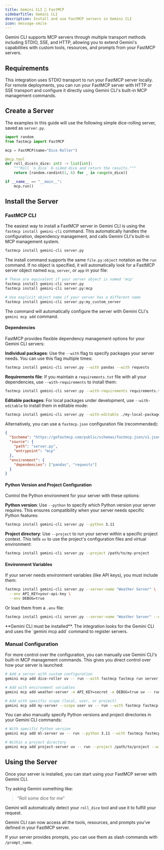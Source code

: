 ```yaml
---
title: Gemini CLI 🤝 FastMCP
sidebarTitle: Gemini CLI
description: Install and use FastMCP servers in Gemini CLI
icon: message-smile
---
```



<LocalFocusTip />

Gemini CLI supports MCP servers through multiple transport methods including STDIO, SSE, and HTTP, allowing you to extend Gemini's capabilities with custom tools, resources, and prompts from your FastMCP servers.

## Requirements

This integration uses STDIO transport to run your FastMCP server locally. For remote deployments, you can run your FastMCP server with HTTP or SSE transport and configure it directly using Gemini CLI's built-in MCP management commands.

## Create a Server

The examples in this guide will use the following simple dice-rolling server, saved as `server.py`.

```python server.py
import random
from fastmcp import FastMCP

mcp = FastMCP(name="Dice Roller")

@mcp.tool
def roll_dice(n_dice: int) -> list[int]:
    """Roll `n_dice` 6-sided dice and return the results."""
    return [random.randint(1, 6) for _ in range(n_dice)]

if __name__ == "__main__":
    mcp.run()
```

## Install the Server

### FastMCP CLI
<VersionBadge version="2.13.0" />

The easiest way to install a FastMCP server in Gemini CLI is using the `fastmcp install gemini-cli` command. This automatically handles the configuration, dependency management, and calls Gemini CLI's built-in MCP management system.

```bash
fastmcp install gemini-cli server.py
```

The install command supports the same `file.py:object` notation as the `run` command. If no object is specified, it will automatically look for a FastMCP server object named `mcp`, `server`, or `app` in your file:

```bash
# These are equivalent if your server object is named 'mcp'
fastmcp install gemini-cli server.py
fastmcp install gemini-cli server.py:mcp

# Use explicit object name if your server has a different name
fastmcp install gemini-cli server.py:my_custom_server
```

The command will automatically configure the server with Gemini CLI's `gemini mcp add` command.

#### Dependencies

FastMCP provides flexible dependency management options for your Gemini CLI servers:

**Individual packages**: Use the `--with` flag to specify packages your server needs. You can use this flag multiple times:

```bash
fastmcp install gemini-cli server.py --with pandas --with requests
```

**Requirements file**: If you maintain a `requirements.txt` file with all your dependencies, use `--with-requirements` to install them:

```bash
fastmcp install gemini-cli server.py --with-requirements requirements.txt
```

**Editable packages**: For local packages under development, use `--with-editable` to install them in editable mode:

```bash
fastmcp install gemini-cli server.py --with-editable ./my-local-package
```

Alternatively, you can use a `fastmcp.json` configuration file (recommended):

```json fastmcp.json
{
  "$schema": "https://gofastmcp.com/public/schemas/fastmcp.json/v1.json",
  "source": {
    "path": "server.py",
    "entrypoint": "mcp"
  },
  "environment": {
    "dependencies": ["pandas", "requests"]
  }
}
```


#### Python Version and Project Configuration

Control the Python environment for your server with these options:

**Python version**: Use `--python` to specify which Python version your server requires. This ensures compatibility when your server needs specific Python features:

```bash
fastmcp install gemini-cli server.py --python 3.11
```

**Project directory**: Use `--project` to run your server within a specific project context. This tells `uv` to use the project's configuration files and virtual environment:

```bash
fastmcp install gemini-cli server.py --project /path/to/my-project
```

#### Environment Variables

If your server needs environment variables (like API keys), you must include them:

```bash
fastmcp install gemini-cli server.py --server-name "Weather Server" \
  --env API_KEY=your-api-key \
  --env DEBUG=true
```

Or load them from a `.env` file:

```bash
fastmcp install gemini-cli server.py --server-name "Weather Server" --env-file .env
```

<Warning>
**Gemini CLI must be installed**. The integration looks for the Gemini CLI and uses the `gemini mcp add` command to register servers.
</Warning>

### Manual Configuration

For more control over the configuration, you can manually use Gemini CLI's built-in MCP management commands. This gives you direct control over how your server is launched:

```bash
# Add a server with custom configuration
gemini mcp add dice-roller uv -- run --with fastmcp fastmcp run server.py

# Add with environment variables
gemini mcp add weather-server -e API_KEY=secret -e DEBUG=true uv -- run --with fastmcp fastmcp run server.py

# Add with specific scope (local, user, or project)
gemini mcp add my-server --scope user uv -- run --with fastmcp fastmcp run server.py
```

You can also manually specify Python versions and project directories in your Gemini CLI commands:

```bash
# With specific Python version
gemini mcp add ml-server uv -- run --python 3.11 --with fastmcp fastmcp run server.py

# Within a project directory
gemini mcp add project-server uv -- run --project /path/to/project --with fastmcp fastmcp run server.py
```

## Using the Server

Once your server is installed, you can start using your FastMCP server with Gemini CLI.

Try asking Gemini something like:

> "Roll some dice for me"

Gemini will automatically detect your `roll_dice` tool and use it to fulfill your request.

Gemini CLI can now access all the tools, resources, and prompts you've defined in your FastMCP server. 

If your server provides prompts, you can use them as slash commands with `/prompt_name`.

```
